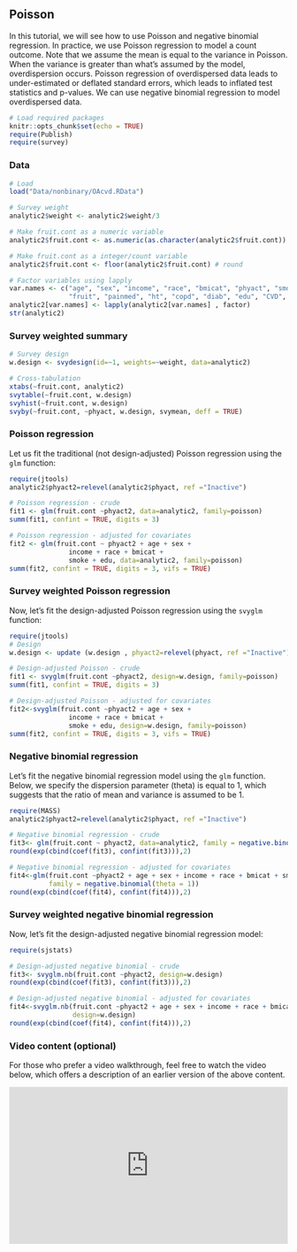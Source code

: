 ## Poisson {.unnumbered}

In this tutorial, we will see how to use Poisson and negative binomial regression. In practice, we use Poisson regression to model a count outcome. Note that we assume the mean is equal to the variance in Poisson. When the variance is greater than what's assumed by the model, overdispersion occurs. Poisson regression of overdispersed data leads to under-estimated or deflated standard errors, which leads to inflated test statistics and p-values. We can use negative binomial regression to model overdispersed data.

```r
# Load required packages
knitr::opts_chunk$set(echo = TRUE)
require(Publish)
require(survey)
```

### Data

```r
# Load
load("Data/nonbinary/OAcvd.RData")

# Survey weight
analytic2$weight <- analytic2$weight/3

# Make fruit.cont as a numeric variable
analytic2$fruit.cont <- as.numeric(as.character(analytic2$fruit.cont))

# Make fruit.cont as a integer/count variable
analytic2$fruit.cont <- floor(analytic2$fruit.cont) # round

# Factor variables using lapply
var.names <- c("age", "sex", "income", "race", "bmicat", "phyact", "smoke",
               "fruit", "painmed", "ht", "copd", "diab", "edu", "CVD", "OA")
analytic2[var.names] <- lapply(analytic2[var.names] , factor)
str(analytic2)
```

### Survey weighted summary

```r
# Survey design
w.design <- svydesign(id=~1, weights=~weight, data=analytic2)

# Cross-tabulation
xtabs(~fruit.cont, analytic2)
svytable(~fruit.cont, w.design)
svyhist(~fruit.cont, w.design)
svyby(~fruit.cont, ~phyact, w.design, svymean, deff = TRUE)
```

### Poisson regression

Let us fit the traditional (not design-adjusted) Poisson regression using the `glm` function:

```r
require(jtools)
analytic2$phyact2=relevel(analytic2$phyact, ref ="Inactive")

# Poisson regression - crude
fit1 <- glm(fruit.cont ~phyact2, data=analytic2, family=poisson)
summ(fit1, confint = TRUE, digits = 3)

# Poisson regression - adjusted for covariates
fit2 <- glm(fruit.cont ~ phyact2 + age + sex + 
               income + race + bmicat + 
               smoke + edu, data=analytic2, family=poisson)
summ(fit2, confint = TRUE, digits = 3, vifs = TRUE)
```

### Survey weighted Poisson regression

Now, let's fit the design-adjusted Poisson regression using the `svyglm` function:

```r
require(jtools)
# Design
w.design <- update (w.design , phyact2=relevel(phyact, ref ="Inactive"))

# Design-adjusted Poisson - crude
fit1 <- svyglm(fruit.cont ~phyact2, design=w.design, family=poisson)
summ(fit1, confint = TRUE, digits = 3)

# Design-adjusted Poisson - adjusted for covariates
fit2<-svyglm(fruit.cont ~phyact2 + age + sex + 
               income + race + bmicat + 
               smoke + edu, design=w.design, family=poisson)
summ(fit2, confint = TRUE, digits = 3, vifs = TRUE)
```

### Negative binomial regression

Let's fit the negative binomial regression model using the `glm` function. Below, we specify the dispersion parameter (theta) is equal to 1, which suggests that the ratio of mean and variance is assumed to be 1.

```r
require(MASS)
analytic2$phyact2=relevel(analytic2$phyact, ref ="Inactive")

# Negative binomial regression - crude
fit3<- glm(fruit.cont ~ phyact2, data=analytic2, family = negative.binomial(theta = 1))
round(exp(cbind(coef(fit3), confint(fit3))),2)

# Negative binomial regression - adjusted for covariates
fit4<-glm(fruit.cont ~phyact2 + age + sex + income + race + bmicat + smoke + edu, data=analytic2,
          family = negative.binomial(theta = 1))
round(exp(cbind(coef(fit4), confint(fit4))),2)
```

### Survey weighted negative binomial regression

Now, let's fit the design-adjusted negative binomial regression model:

```r
require(sjstats)

# Design-adjusted negative binomial - crude
fit3<- svyglm.nb(fruit.cont ~phyact2, design=w.design)
round(exp(cbind(coef(fit3), confint(fit3))),2)

# Design-adjusted negative binomial - adjusted for covariates
fit4<-svyglm.nb(fruit.cont ~phyact2 + age + sex + income + race + bmicat + smoke + edu, 
                design=w.design)
round(exp(cbind(coef(fit4), confint(fit4))),2)
```

### Video content (optional)

::: callout-tip
For those who prefer a video walkthrough, feel free to watch the video below, which offers a description of an earlier version of the above content.
:::

::: {style="position: relative; padding-bottom: 56.25%; height: 0; overflow: hidden;"}
<iframe src="https://www.youtube.com/embed/p2r8N7tcXU8" style="position: absolute; top: 0; left: 0; width: 100%; height: 100%; border:0;" allowfullscreen>

</iframe>
:::
